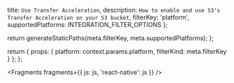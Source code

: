   title: `Use Transfer Acceleration`,
  description: `How to enable and use S3's Transfer Acceleration on your S3 bucket`,
  filterKey: 'platform',
  supportedPlatforms: INTEGRATION_FILTER_OPTIONS
};



  return generateStaticPaths(meta.filterKey, meta.supportedPlatforms);
};

  return {
    props: {
      platform: context.params.platform,
      filterKind: meta.filterKey
    }
  };
};


<Fragments fragments={{ js: js, 'react-native': js }} />

